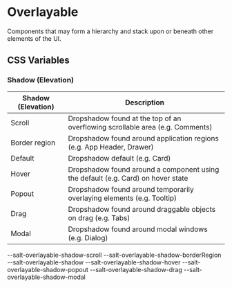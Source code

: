
<Meta title="Theme/Characteristics/Overlayable" />

# Overlayable

Components that may form a hierarchy and stack upon or beneath other elements of the UI.

## CSS Variables

### Shadow (Elevation)

| Shadow (Elevation) | Description                                                                      |
| ------------------ | -------------------------------------------------------------------------------- |
| Scroll             | Dropshadow found at the top of an overflowing scrollable area (e.g. Comments)    |
| Border region      | Dropshadow found around application regions (e.g. App Header, Drawer)            |
| Default            | Dropshadow default (e.g. Card)                                                   |
| Hover              | Dropshadow found around a component using the default (e.g. Card) on hover state |
| Popout             | Dropshadow found around temporarily overlaying elements (e.g. Tooltip)           |
| Drag               | Dropshadow found around draggable objects on drag (e.g. Tabs)                    |
| Modal              | Dropshadow found around modal windows (e.g. Dialog)                              |

<Canvas>
  <Story name="Base">
    <DocGrid>
      <ColorBlock colorVar="--salt-overlayable-background" />
      <ShadowBlockCell shadowVar="--salt-overlayable-shadow-scroll" />
      <BlankBlockCode>--salt-overlayable-shadow-scroll</BlankBlockCode>
      <ShadowBlockCell shadowVar="--salt-overlayable-shadow-borderRegion" />
      <BlankBlockCode>--salt-overlayable-shadow-borderRegion</BlankBlockCode>
      <ShadowBlockCell shadowVar="--salt-overlayable-shadow" />
      <BlankBlockCode>--salt-overlayable-shadow</BlankBlockCode>
      <ShadowBlockCell shadowVar="--salt-overlayable-shadow-hover" />
      <BlankBlockCode>--salt-overlayable-shadow-hover</BlankBlockCode>
      <ShadowBlockCell shadowVar="--salt-overlayable-shadow-popout" />
      <BlankBlockCode>--salt-overlayable-shadow-popout</BlankBlockCode>
      <ShadowBlockCell shadowVar="--salt-overlayable-shadow-drag" />
      <BlankBlockCode>--salt-overlayable-shadow-drag</BlankBlockCode>
      <ShadowBlockCell shadowVar="--salt-overlayable-shadow-modal" />
      <BlankBlockCode>--salt-overlayable-shadow-modal</BlankBlockCode>
    </DocGrid>
  </Story>
</Canvas>
